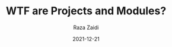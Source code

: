 ---
title: WTF are Projects and Modules?
author: "Raza Zaidi"
authorAvatar: "/assets/portal/authors/raza-zaidi.jpg"
authorTwitter: "https://twitter.com/razacodes"
summary: "If you're new to thirdweb, you've come to the right place."
date: "2021-12-21"
updated: ""
---